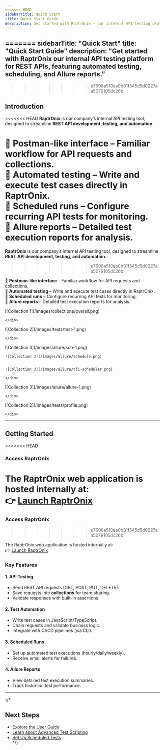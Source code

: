 ```yaml
---
<<<<<<< HEAD
sidebarTitle: Quick Start  
title: Quick Start Guide  
description: Get started with RaptrOnix – our internal API testing platform for REST APIs, featuring automated testing, scheduling, and Allure reports.  
---  
```

=======
sidebarTitle: "Quick Start"
title: "Quick Start Guide"
description: "Get started with RaptrOnix our internal API testing platform for REST APIs, featuring automated testing, scheduling, and Allure reports."
---
>>>>>>> e7608a510ea0b81f545d5d0227aa5079105dc26b

## Introduction

<<<<<<< HEAD
**RaptrOnix** is our company’s internal API testing tool, designed to streamline **REST API development, testing, and automation**.  

🔹 **Postman-like interface** – Familiar workflow for API requests and collections.  
🔹 **Automated testing** – Write and execute test cases directly in RaptrOnix.  
🔹 **Scheduled runs** – Configure recurring API tests for monitoring.  
🔹 **Allure reports** – Detailed test execution reports for analysis.  
=======
**RaptrOnix** is our company’s internal API testing tool, designed to streamline **REST API development, testing, and automation**.
>>>>>>> e7608a510ea0b81f545d5d0227aa5079105dc26b

🔹 **Postman-like interface** – Familiar workflow for API requests and collections.\
🔹 **Automated testing** – Write and execute test cases directly in RaptrOnix.\
🔹 **Scheduled runs** – Configure recurring API tests for monitoring.\
🔹 **Allure reports** – Detailed test execution reports for analysis.

<Tabs>
  <Tab title="Overall">
    <div className="image-slide">
    ![Collection 1](/images/collections/overall.png)

    </div>
  </Tab>
  <Tab title="Test Scripts">
    <div className="image-slide">
    ![Collection 2](/images/tests/test-1.png)

    </div>
  </Tab>
  <Tab title="Schedule Jobs">
    <div className="image-slide">
    ![Collection 3](/images/allure/sch-1.png)

    
    ![Collection 3](/images/allure/schedule.png)

    
    ![Collection 3](/images/allure/cli-scheduler.png)

    </div>
  </Tab>
  <Tab title="Allure Results">
    <div className="image-slide">
    ![Collection 3](/images/allure/allure-1.png)

    </div>
  </Tab>
  <Tab title="Profile & Wrokspaces,Tokens">
    <div className="image-slide">
    ![Collection 2](/images/tests/profile.png)

    </div>
  </Tab>
</Tabs>

---

## Getting Started

<<<<<<< HEAD
### Access RaptrOnix  
The RaptrOnix web application is hosted internally at:  
👉 [Launch RaptrOnix](http://172.16.111.83:3333)  
=======
### Access RaptrOnix
>>>>>>> e7608a510ea0b81f545d5d0227aa5079105dc26b

The RaptrOnix web application is hosted internally at:\
👉 [Launch RaptrOnix](http://172.16.111.83:3333)

### Key Features

#### 1. **API Testing**

- Send REST API requests (GET, POST, PUT, DELETE).
- Save requests into **collections** for team sharing.
- Validate responses with built-in assertions.

#### 2. **Test Automation**

- Write test cases in JavaScript/TypeScript.
- Chain requests and validate business logic.
- Integrate with CI/CD pipelines (via CLI).

#### 3. **Scheduled Runs**

- Set up automated test executions (hourly/daily/weekly).
- Receive email alerts for failures.

#### 4. **Allure Reports**

- View detailed test execution summaries.
- Track historical test performance.

---

{/*
## Next Steps  
- [Explore the User Guide](/documentation/user-guide)  
- [Learn about Advanced Test Scripting](/documentation/automation)  
- [Set Up Scheduled Tests](/documentation/scheduler)  
*/}